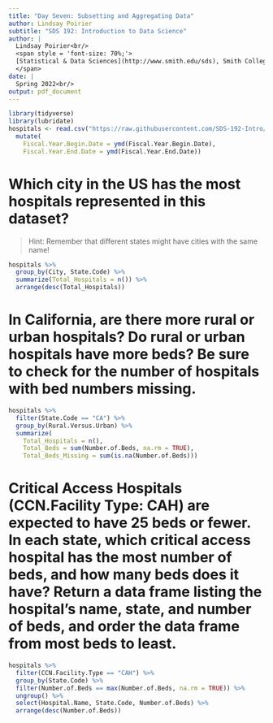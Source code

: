```yaml
---
title: "Day Seven: Subsetting and Aggregating Data"
author: Lindsay Poirier
subtitle: "SDS 192: Introduction to Data Science"
author: |
  Lindsay Poirier<br/>
  <span style = 'font-size: 70%;'>
  [Statistical & Data Sciences](http://www.smith.edu/sds), Smith College<br/>
  </span>
date: |
  Spring 2022<br/>
output: pdf_document
---
```


```r
library(tidyverse)
library(lubridate)
hospitals <- read.csv("https://raw.githubusercontent.com/SDS-192-Intro/SDS-192-public-website/main/slides/datasets/Hospital_Cost_Report_2018.csv") %>%
  mutate(
    Fiscal.Year.Begin.Date = ymd(Fiscal.Year.Begin.Date),
    Fiscal.Year.End.Date = ymd(Fiscal.Year.End.Date))
```

# Which city in the US has the most hospitals represented in this dataset?

> Hint: Remember that different states might have cities with the same name! 

```r
hospitals %>%
  group_by(City, State.Code) %>%
  summarize(Total_Hospitals = n()) %>%
  arrange(desc(Total_Hospitals))
```

# In California, are there more rural or urban hospitals? Do rural or urban hospitals have more beds? Be sure to check for the number of hospitals with bed numbers missing. 

```r
hospitals %>%
  filter(State.Code == "CA") %>%
  group_by(Rural.Versus.Urban) %>%
  summarize(
    Total_Hospitals = n(),
    Total_Beds = sum(Number.of.Beds, na.rm = TRUE),
    Total_Beds_Missing = sum(is.na(Number.of.Beds))) 
```


# Critical Access Hospitals (CCN.Facility Type: CAH) are expected to have 25 beds or fewer. In each state, which critical access hospital has the most number of beds, and how many beds does it have? Return a data frame listing the hospital's name, state, and number of beds, and order the data frame from most beds to least.

```r
hospitals %>%
  filter(CCN.Facility.Type == "CAH") %>%
  group_by(State.Code) %>%
  filter(Number.of.Beds == max(Number.of.Beds, na.rm = TRUE)) %>%
  ungroup() %>%
  select(Hospital.Name, State.Code, Number.of.Beds) %>%
  arrange(desc(Number.of.Beds))
```
